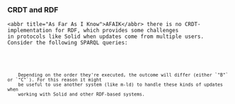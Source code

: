 
<Content>
    <h3>CRDT and RDF</h3>

    <abbr title="As Far As I Know">AFAIK</abbr> there is no CRDT-implementation for RDF, which provides some challenges
    in protocols like Solid when updates come from multiple users. Consider the following SPARQL queries:
</Content>

<Code language="sparql" code={sparqlUpdate1} noCopy={true}/>
<Code language="sparql" code={sparqlUpdate2} noCopy={true}/>

<Content>
    Depending on the order they're executed, the outcome will differ (either `"B"` or `"C"`). For this reason it might
    be useful to use another system (like <NavLink to="/m-ld">m-ld</NavLink>) to handle these kinds of updates when
    working with Solid and other RDF-based systems.
</Content>